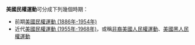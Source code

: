 '''美國民權運動'''可分成下列幾個時期：

*前期[[美國民權運動_(1886年-1954年)|美國民權運動 (1886年-1954年)]]
*近代[[美國民權運動_(1955年-1968年)|美國民權運動 (1955年-1968年)]]，或稱[[非裔美國人民權運動|非裔美國人民權運動]]、[[美國黑人民權運動|美國黑人民權運動]]

{{Disambig|Cat=事件消歧义}}